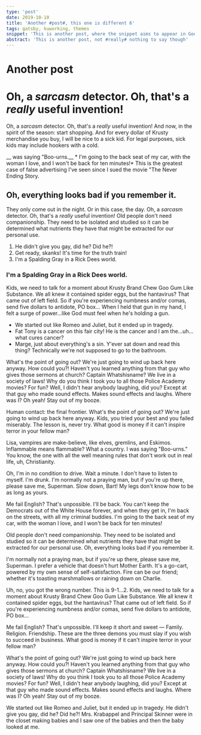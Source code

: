 ```yaml
---
type: 'post'
date: 2019-10-10
title: 'Another #post#, this one is different 6'
tags: gatsby, kuworking, themes
snippet: 'This is another post, where the snippet aims to appear in Google'
abstract: 'This is another post, not #really# nothing to say though'
---
```



# Another post

# Oh, a *sarcasm* detector. Oh, that's a *really* useful invention!

Oh, a *sarcasm* detector. Oh, that's a *really* useful invention! And now, in the spirit of the season: start shopping. And for every dollar of Krusty merchandise you buy, I will be nice to a sick kid. For legal purposes, sick kids may include hookers with a cold.

__ was saying "Boo-urns.__ * I'm going to the back seat of my car, with the woman I love, and I won't be back for ten minutes!* This is the greatest case of false advertising I've seen since I sued the movie "The Never Ending Story.

## Oh, everything looks bad if you remember it.

They only come out in the night. Or in this case, the day. Oh, a *sarcasm* detector. Oh, that's a *really* useful invention! Old people don't need companionship. They need to be isolated and studied so it can be determined what nutrients they have that might be extracted for our personal use.

1. He didn't give you gay, did he? Did he?!
2. Get ready, skanks! It's time for the truth train!
3. I'm a Spalding Gray in a Rick Dees world.

### I'm a Spalding Gray in a Rick Dees world.

Kids, we need to talk for a moment about Krusty Brand Chew Goo Gum Like Substance. We all knew it contained spider eggs, but the hantavirus? That came out of left field. So if you're experiencing numbness and/or comas, send five dollars to antidote, PO box… When I held that gun in my hand, I felt a surge of power…like God must feel when he's holding a gun.

* We started out like Romeo and Juliet, but it ended up in tragedy.
* Fat Tony is a cancer on this fair city! He is the cancer and I am the…uh…what cures cancer?
* Marge, just about everything's a sin. Y'ever sat down and read this thing? Technically we're not supposed to go to the bathroom.

What's the point of going out? We're just going to wind up back here anyway. How could you?! Haven't you learned anything from that guy who gives those sermons at church? Captain Whatshisname? We live in a society of laws! Why do you think I took you to all those Police Academy movies? For fun? Well, I didn't hear anybody laughing, did you? Except at that guy who made sound effects. Makes sound effects and laughs. Where was I? Oh yeah! Stay out of my booze.

Human contact: the final frontier. What's the point of going out? We're just going to wind up back here anyway. Kids, you tried your best and you failed miserably. The lesson is, never try. What good is money if it can't inspire terror in your fellow man?

Lisa, vampires are make-believe, like elves, gremlins, and Eskimos. Inflammable means flammable? What a country. I was saying "Boo-urns." You know, the one with all the well meaning rules that don't work out in real life, uh, Christianity.

Oh, I'm in no condition to drive. Wait a minute. I don't have to listen to myself. I'm drunk. I'm normally not a praying man, but if you're up there, please save me, Superman. Slow down, Bart! My legs don't know how to be as long as yours.

Me fail English? That's unpossible. I'll be back. You can't keep the Democrats out of the White House forever, and when they get in, I'm back on the streets, with all my criminal buddies. I'm going to the back seat of my car, with the woman I love, and I won't be back for ten minutes!

Old people don't need companionship. They need to be isolated and studied so it can be determined what nutrients they have that might be extracted for our personal use. Oh, everything looks bad if you remember it.

I'm normally not a praying man, but if you're up there, please save me, Superman. I prefer a vehicle that doesn't hurt Mother Earth. It's a go-cart, powered by my own sense of self-satisfaction. Fire can be our friend; whether it's toasting marshmallows or raining down on Charlie.

Uh, no, you got the wrong number. This is 9-1…2. Kids, we need to talk for a moment about Krusty Brand Chew Goo Gum Like Substance. We all knew it contained spider eggs, but the hantavirus? That came out of left field. So if you're experiencing numbness and/or comas, send five dollars to antidote, PO box…

Me fail English? That's unpossible. I'll keep it short and sweet — Family. Religion. Friendship. These are the three demons you must slay if you wish to succeed in business. What good is money if it can't inspire terror in your fellow man?

What's the point of going out? We're just going to wind up back here anyway. How could you?! Haven't you learned anything from that guy who gives those sermons at church? Captain Whatshisname? We live in a society of laws! Why do you think I took you to all those Police Academy movies? For fun? Well, I didn't hear anybody laughing, did you? Except at that guy who made sound effects. Makes sound effects and laughs. Where was I? Oh yeah! Stay out of my booze.

We started out like Romeo and Juliet, but it ended up in tragedy. He didn't give you gay, did he? Did he?! Mrs. Krabappel and Principal Skinner were in the closet making babies and I saw one of the babies and then the baby looked at me.
